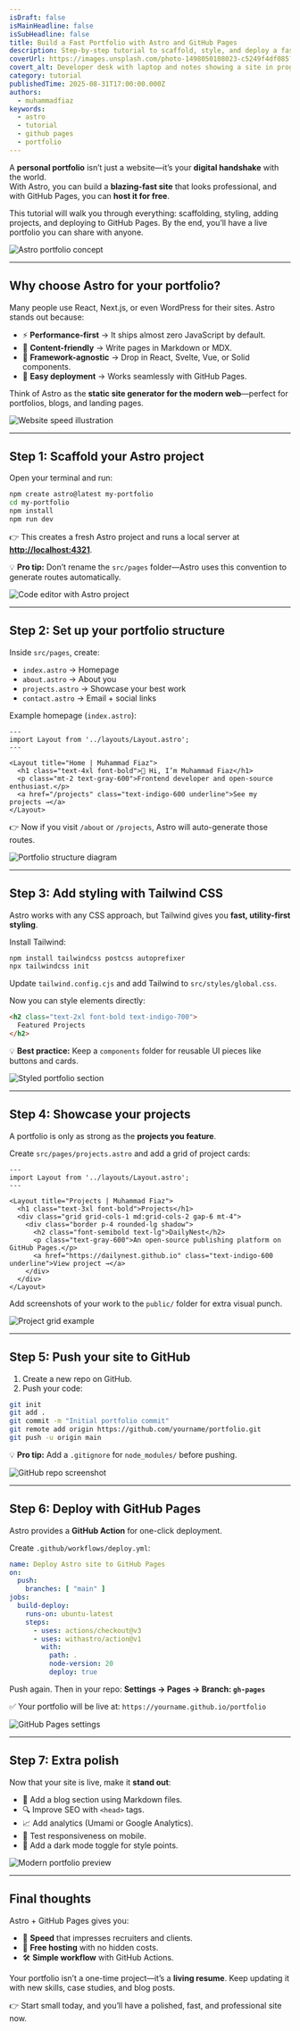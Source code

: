 ```yaml
---
isDraft: false
isMainHeadline: false
isSubHeadline: false
title: Build a Fast Portfolio with Astro and GitHub Pages
description: Step-by-step tutorial to scaffold, style, and deploy a fast personal site using Astro and GitHub Pages.
coverUrl: https://images.unsplash.com/photo-1498050108023-c5249f4df085?q=80&w=1600&auto=format&fit=crop
covert_alt: Developer desk with laptop and notes showing a site in progress
category: tutorial
publishedTime: 2025-08-31T17:00:00.000Z
authors:
  - muhammadfiaz
keywords:
  - astro
  - tutorial
  - github pages
  - portfolio
---
```


A **personal portfolio** isn’t just a website—it’s your **digital handshake** with the world.  
With Astro, you can build a **blazing-fast site** that looks professional, and with GitHub Pages, you can **host it for free**.  

This tutorial will walk you through everything: scaffolding, styling, adding projects, and deploying to GitHub Pages. By the end, you’ll have a live portfolio you can share with anyone.  

![Astro portfolio concept](https://images.unsplash.com/photo-1616469829581-73993eb86b02?q=80&w=1200&auto=format&fit=crop)

---

## Why choose Astro for your portfolio?

Many people use React, Next.js, or even WordPress for their sites. Astro stands out because:

- ⚡ **Performance-first** → It ships almost zero JavaScript by default.  
- 📄 **Content-friendly** → Write pages in Markdown or MDX.  
- 🎨 **Framework-agnostic** → Drop in React, Svelte, Vue, or Solid components.  
- 🚀 **Easy deployment** → Works seamlessly with GitHub Pages.  

Think of Astro as the **static site generator for the modern web**—perfect for portfolios, blogs, and landing pages.  

![Website speed illustration](https://images.unsplash.com/photo-1504384308090-c894fdcc538d?q=80&w=1200&auto=format&fit=crop)

---

## Step 1: Scaffold your Astro project

Open your terminal and run:

```bash
npm create astro@latest my-portfolio
cd my-portfolio
npm install
npm run dev
````

👉 This creates a fresh Astro project and runs a local server at **[http://localhost:4321](http://localhost:4321)**.

💡 **Pro tip:** Don’t rename the `src/pages` folder—Astro uses this convention to generate routes automatically.

![Code editor with Astro project](https://images.unsplash.com/photo-1515879218367-8466d910aaa4?q=80\&w=1200\&auto=format\&fit=crop)

---

## Step 2: Set up your portfolio structure

Inside `src/pages`, create:

* `index.astro` → Homepage
* `about.astro` → About you
* `projects.astro` → Showcase your best work
* `contact.astro` → Email + social links

Example homepage (`index.astro`):

```astro
---
import Layout from '../layouts/Layout.astro';
---

<Layout title="Home | Muhammad Fiaz">
  <h1 class="text-4xl font-bold">👋 Hi, I’m Muhammad Fiaz</h1>
  <p class="mt-2 text-gray-600">Frontend developer and open-source enthusiast.</p>
  <a href="/projects" class="text-indigo-600 underline">See my projects →</a>
</Layout>
```

👉 Now if you visit `/about` or `/projects`, Astro will auto-generate those routes.

![Portfolio structure diagram](https://images.unsplash.com/photo-1557804506-669a67965ba0?q=80\&w=1200\&auto=format\&fit=crop)

---

## Step 3: Add styling with Tailwind CSS

Astro works with any CSS approach, but Tailwind gives you **fast, utility-first styling**.

Install Tailwind:

```bash
npm install tailwindcss postcss autoprefixer
npx tailwindcss init
```

Update `tailwind.config.cjs` and add Tailwind to `src/styles/global.css`.

Now you can style elements directly:

```html
<h2 class="text-2xl font-bold text-indigo-700">
  Featured Projects
</h2>
```

💡 **Best practice:** Keep a `components` folder for reusable UI pieces like buttons and cards.

![Styled portfolio section](https://images.unsplash.com/photo-1555066931-4365d14bab8c?q=80\&w=1200\&auto=format\&fit=crop)

---

## Step 4: Showcase your projects

A portfolio is only as strong as the **projects you feature**.

Create `src/pages/projects.astro` and add a grid of project cards:

```astro
---
import Layout from '../layouts/Layout.astro';
---

<Layout title="Projects | Muhammad Fiaz">
  <h1 class="text-3xl font-bold">Projects</h1>
  <div class="grid grid-cols-1 md:grid-cols-2 gap-6 mt-4">
    <div class="border p-4 rounded-lg shadow">
      <h2 class="font-semibold text-lg">DailyNest</h2>
      <p class="text-gray-600">An open-source publishing platform on GitHub Pages.</p>
      <a href="https://dailynest.github.io" class="text-indigo-600 underline">View project →</a>
    </div>
  </div>
</Layout>
```

Add screenshots of your work to the `public/` folder for extra visual punch.

![Project grid example](https://images.unsplash.com/photo-1557804506-669a67965ba0?q=80\&w=1200\&auto=format\&fit=crop)

---

## Step 5: Push your site to GitHub

1. Create a new repo on GitHub.
2. Push your code:

```bash
git init
git add .
git commit -m "Initial portfolio commit"
git remote add origin https://github.com/yourname/portfolio.git
git push -u origin main
```

💡 **Pro tip:** Add a `.gitignore` for `node_modules/` before pushing.

![GitHub repo screenshot](https://images.unsplash.com/photo-1633356122102-9840ef0bc3be?q=80\&w=1200\&auto=format\&fit=crop)

---

## Step 6: Deploy with GitHub Pages

Astro provides a **GitHub Action** for one-click deployment.

Create `.github/workflows/deploy.yml`:

```yaml
name: Deploy Astro site to GitHub Pages
on:
  push:
    branches: [ "main" ]
jobs:
  build-deploy:
    runs-on: ubuntu-latest
    steps:
      - uses: actions/checkout@v3
      - uses: withastro/action@v1
        with:
          path: .
          node-version: 20
          deploy: true
```

Push again. Then in your repo:
**Settings → Pages → Branch: `gh-pages`**

✅ Your portfolio will be live at:
`https://yourname.github.io/portfolio`

![GitHub Pages settings](https://images.unsplash.com/photo-1521791136064-7986c2920216?q=80\&w=1200\&auto=format\&fit=crop)

---

## Step 7: Extra polish

Now that your site is live, make it **stand out**:

* 📝 Add a blog section using Markdown files.
* 🔍 Improve SEO with `<head>` tags.
* 📈 Add analytics (Umami or Google Analytics).
* 📱 Test responsiveness on mobile.
* 🎨 Add a dark mode toggle for style points.

![Modern portfolio preview](https://images.unsplash.com/photo-1498050108023-c5249f4df085?q=80\&w=1200\&auto=format\&fit=crop)

---

## Final thoughts

Astro + GitHub Pages gives you:

* 🚀 **Speed** that impresses recruiters and clients.
* 💸 **Free hosting** with no hidden costs.
* 🛠 **Simple workflow** with GitHub Actions.

Your portfolio isn’t a one-time project—it’s a **living resume**. Keep updating it with new skills, case studies, and blog posts.

👉 Start small today, and you’ll have a polished, fast, and professional site now.
